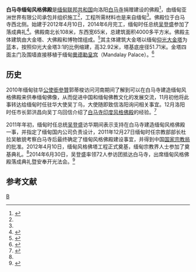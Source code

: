 '''白马寺缅甸风格佛殿'''是[[缅甸联邦共和国|缅甸联邦共和国]]向洛阳[[白马寺|白马寺]]捐赠建设的佛殿<ref name="tgfd">{{cite web|url=http://www.njdaily.cn/2014/0715/890578.shtml|title=洛阳白马寺缅甸风格佛殿落成 全部由缅甸出资|publisher=南京日报|date=2014-07-15|access-date=2015-07-21|archive-url=https://web.archive.org/web/20150322063904/http://www.njdaily.cn/2014/0715/890578.shtml|archive-date=2015-03-22|dead-url=yes}}</ref>，由缅甸亚洲世界有限公司承包并组织施工<ref name="mdfd"/>，工程所需材料也是来自缅甸<ref name="cxdl"/>。佛殿位于白马寺西北侧。始建于2012年4月10日，2014年6月完工，缅甸时任总统[[吴登盛|吴登盛]]参加了落成典礼<ref>{{cite web|url=http://henan.sina.com.cn/news/z/2014-07-01/0727-147877.html|title=洛阳白马寺缅甸风格佛殿落成 缅甸总统出席典礼|publisher=新浪网|date=2014年7月1日|access-date=2015-07-21|archive-date=2016-03-04|archive-url=https://web.archive.org/web/20160304194201/http://henan.sina.com.cn/news/z/2014-07-01/0727-147877.html|dead-url=no}}</ref>。佛殿南北长108米，东西宽65米，总建筑面积4000多平方米。佛殿主体建筑由大金塔、大佛殿和博物馆组成。<ref name="wdscx">{{cite web|url=http://gb.cri.cn/42071/2014/06/30/6891s4596373.htm|title=缅甸总统出席洛阳白马寺缅甸风格佛殿落成仪式|publisher=中国广播网|date=2014-06-30|access-date=2015-07-21|archive-date=2016-03-04|archive-url=https://web.archive.org/web/20160304113936/http://gb.cri.cn/42071/2014/06/30/6891s4596373.htm|dead-url=no}}</ref>其主体建筑大金塔以缅甸[[仰光大金寺|仰光大金塔]]为蓝本，按照仰光大金塔3:1的比例缩建，高32.92米，塔基底座径51.71米。金塔四面主门及围墙直接移植于缅甸[[曼德勒皇宫|曼德勒皇宫]]（Mandalay Palace）。<ref name="mdfd">{{cite web|url=http://www.chinabaimasi.org/bms-xs.asp?id=294&BigClass=%B9%FA%BC%CA%B7%F0%B5%EE%D4%B7&SmallClass=%C3%E5%B5%E9%B7%F0%CB%FE%D4%B7|title=缅甸佛塔苑|publisher=白马寺网|date=2014-07-28|access-date=2015-07-21|archive-date=2016-03-04|archive-url=https://web.archive.org/web/20160304131510/http://www.chinabaimasi.org/bms-xs.asp?id=294&BigClass=%B9%FA%BC%CA%B7%F0%B5%EE%D4%B7&SmallClass=%C3%E5%B5%E9%B7%F0%CB%FE%D4%B7|dead-url=yes}}</ref>

== 历史 ==
2010年缅甸驻华[[公使銜參贊|公使銜參贊]]郭蒂梭访问河南期间了解到可以在白马寺建造缅甸风格佛殿来供奉缅甸佛像，从而促进中国和缅甸佛教文化的发展交流，11月初他将此事转达给缅甸时任驻华大使吴丁乌，大使随即致信洛阳询问相关事宜。12月洛阳时任市长郭洪昌向吴丁乌回信介绍了[[白马寺印度风格佛殿|白马寺印度风格佛殿]]的经验。<ref name="fdls">{{cite web|url=http://news.lyd.com.cn/system/2014/07/01/010330708.shtml|title=白马寺缅甸风格佛殿建设大事记|publisher=洛阳网|date=2014-07-01|access-date=2015-07-21|archive-date=2018-09-04|archive-url=https://web.archive.org/web/20180904153817/http://news.lyd.com.cn/system/2014/07/01/010330708.shtml|dead-url=no}}</ref>

2011年年初，缅甸时任总统[[吴登盛|吴登盛]]访华期间表示支持在白马寺建造缅甸风格佛殿一事，并指定了缅甸国内公司负责设计，2011年12月27日缅甸时任宗教部部长杜拉吴敏貌考察白马寺后最终确定了缅甸风格佛殿建设事宜，并得到中国[[国家宗教局|国家宗教局]]的批准。2012年4月10日，缅甸风格佛塔工程正式奠基，缅甸宗教界人士参加了奠基典礼。<ref name="fdls"/>2014年6月30日，吴登盛率领72人参访团抵达白马寺，出席缅甸风格佛殿落成典礼暨安奉开光法会。<ref name="cxdl">{{cite web|url=http://news.takungpao.com/paper/q/2014/0701/2572366.html|title=洛阳白马寺缅甸佛殿落成|publisher=大公网|date=2014-07-01|access-date=2015-07-21|archive-date=2016-03-04|archive-url=https://web.archive.org/web/20160304091200/http://news.takungpao.com/paper/q/2014/0701/2572366.html|dead-url=no}}</ref>

==参考文献==
{{reflist}}

[[Category:白马寺|B]]